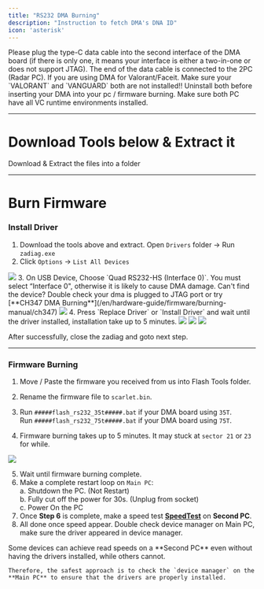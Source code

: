 ```yaml
---
title: "RS232 DMA Burning"
description: "Instruction to fetch DMA's DNA ID"
icon: 'asterisk'
---
```

<Warning>
    Please plug the type-C data cable into the second interface of the DMA board (if there is only one, it means your interface is either a two-in-one or does not support JTAG). The end of the data cable is connected to the 2PC (Radar PC).
</Warning>
<Warning>
    If you are using DMA for Valorant/Faceit. Make sure your `VALORANT` and `VANGUARD` both are not installed!! Uninstall both before inserting your DMA into your pc / firmware burning.
</Warning>
<Note>
    Make sure both PC have all VC runtime environments installed.
</Note>

---

# Download Tools below & Extract it
<Card title="Firmware Tools Pack" icon="screwdriver-wrench" href="https://alist.scarlet.technology/d/Tools/DNA_ID.zip?sign=vuf3WnCBzIxn6lB9pEeAf8n4A1mycZEHfnsIMCzrm_U=:0">Download & Extract the files into a folder</Card>

---

# Burn Firmware
### Install Driver

1. Download the tools above and extract. Open `Drivers` folder -> Run `zadiag.exe`
2. Click `Options` -> `List All Devices`
<Frame>
      <img src="/en/images/dna1.png" />
    </Frame>
3. On USB Device, Choose `Quad RS232-HS (Interface 0)`.
<Warning>
    You must select “Interface 0", otherwise it is likely to cause DMA damage.
</Warning>
<Note>
    Can't find the device? Double check your dma is plugged to JTAG port or try [**CH347 DMA Burning**](/en/hardware-guide/firmware/burning-manual/ch347)
</Note>
<Frame>
      <img src="/en/images/dna2.png" />
    </Frame>
4. Press `Replace Driver` or `Install Driver` and wait until the driver installed, installation take up to 5 minutes.
<Frame>
      <img src="/en/images/dna3.png" />
    </Frame>
    <Frame>
      <img src="/en/images/dna4.png" />
    </Frame>
    <Frame>
      <img src="/en/images/dna5.png" />
</Frame>

<Info> After successfully, close the zadiag and goto next step.</Info>

---

### Firmware Burning
1. Move / Paste the firmware you received from us into Flash Tools folder.
2. Rename the firmware file to `scarlet.bin`.
3. Run `#####flash_rs232_35t#####.bat` if your DMA board using `35T`.  
Run `#####flash_rs232_75t#####.bat` if your DMA board using `75T`.

4. Firmware burning takes up to 5 minutes. It may stuck at `sector 21` or `23` for while.

<Frame>
      <img src="/en/images/burning0.png" />
</Frame>

5. Wait until firmware burning complete.
6. Make a complete restart loop on `Main PC`:  
    a. Shutdown the PC. (Not Restart)  
    b. Fully cut off the power for 30s. (Unplug from socket)  
    c. Power On the PC  
7. Once **Step 6** is complete, make a speed test [**SpeedTest**](/en/hardware-guide/dma/speed-test) on **Second PC**.
8. All done once speed appear. Double check device manager on Main PC, make sure the driver appeared in device manager.

<Warning>
    Some devices can achieve read speeds on a **Second PC** even without having the drivers installed, while others cannot. 

    Therefore, the safest approach is to check the `device manager` on the **Main PC** to ensure that the drivers are properly installed.
</Warning>
